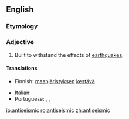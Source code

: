 ==English==

===Etymology===
{{prefix|anti|seismic|lang=en}}

===Adjective===
{{en-adj}}

# {{context|architecture|lang=en}} Built to withstand the effects of [[earthquake]]s.

====Translations====
{{trans-top|built to withstand earthquakes}}
* Finnish: [[maanjäristys|maanjäristyksen]] [[kestävä]]
{{trans-mid}}
* Italian: {{t|it|antisismico}}
* Portuguese: {{t|pt|antiterremoto}}, {{t|pt|antiterremotos}}, {{t|pt|antissísmico}}
{{trans-bottom}}

[[io:antiseismic]]
[[ro:antiseismic]]
[[zh:antiseismic]]